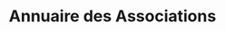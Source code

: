 ---
layout: ../../../layouts/AssoSort.astro
title: "Annuaire des Associations"
typeFilter: mediatique
affiliationFilter: sante
---